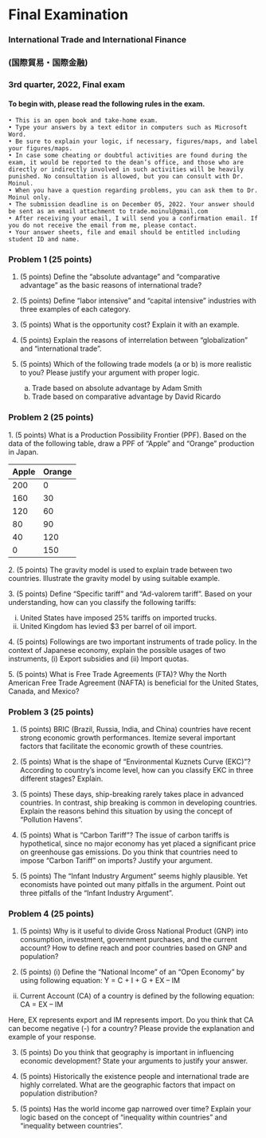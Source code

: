 # Final Examination {.unnumbered}

### International Trade and International Finance

### (国際貿易・国際金融)

### 3rd quarter, 2022, Final exam

#### To begin with, please read the following rules in the exam.

    • This is an open book and take-home exam.
    • Type your answers by a text editor in computers such as Microsoft Word.
    • Be sure to explain your logic, if necessary, figures/maps, and label your figures/maps.
    • In case some cheating or doubtful activities are found during the exam, it would be reported to the dean’s office, and those who are directly or indirectly involved in such activities will be heavily punished. No consultation is allowed, but you can consult with Dr. Moinul.
    • When you have a question regarding problems, you can ask them to Dr. Moinul only.
    • The submission deadline is on December 05, 2022. Your answer should be sent as an email attachment to trade.moinul@gmail.com
    • After receiving your email, I will send you a confirmation email. If you do not receive the email from me, please contact.
    • Your answer sheets, file and email should be entitled including student ID and name.

### Problem 1 (25 points)

1.  (5 points) Define the "absolute advantage" and "comparative advantage" as the basic reasons of international trade?

2.  (5 points) Define "labor intensive" and "capital intensive" industries with three examples of each category.

3.  (5 points) What is the opportunity cost? Explain it with an example.

4.  (5 points) Explain the reasons of interrelation between "globalization" and "international trade".

5.  (5 points) Which of the following trade models (a or b) is more realistic to you? Please justify your argument with proper logic.

    a.  Trade based on absolute advantage by Adam Smith
    b.  Trade based on comparative advantage by David Ricardo

### Problem 2 (25 points) 

1\. (5 points) What is a Production Possibility Frontier (PPF). Based on the data of the following table, draw a PPF of "Apple" and "Orange" production in Japan.

| Apple | Orange |
|-------|--------|
| 200   | 0      |
| 160   | 30     |
| 120   | 60     |
| 80    | 90     |
| 40    | 120    |
| 0     | 150    |

2\. (5 points) The gravity model is used to explain trade between two countries. Illustrate the gravity model by using suitable example.

3\. (5 points) Define "Specific tariff" and "Ad-valorem tariff". Based on your understanding, how can you classify the following tariffs:

(i) United States have imposed 25% tariffs on imported trucks.\
(ii) United Kingdom has levied \$3 per barrel of oil import.

4\. (5 points) Followings are two important instruments of trade policy. In the context of Japanese economy, explain the possible usages of two instruments, (i) Export subsidies and (ii) Import quotas.

5\. (5 points) What is Free Trade Agreements (FTA)? Why the North American Free Trade Agreement (NAFTA) is beneficial for the United States, Canada, and Mexico?

### Problem 3 (25 points)

1. (5 points) BRIC (Brazil, Russia, India, and China) countries have recent strong economic growth performances. Itemize several important factors that facilitate the economic growth of these countries.

2. (5 points) What is the shape of “Environmental Kuznets Curve (EKC)”? According to country’s income level, how can you classify EKC in three different stages? Explain.

3. (5 points) These days, ship-breaking rarely takes place in advanced countries. In contrast, ship breaking is common in developing countries. Explain the reasons behind this situation by using the concept of “Pollution Havens”.

4. (5 points) What is “Carbon Tariff”? The issue of carbon tariffs is hypothetical, since no major economy has yet placed a significant price on greenhouse gas emissions. Do you think that countries need to impose “Carbon Tariff” on imports? Justify your argument.

5. (5 points) The “Infant Industry Argument” seems highly plausible. Yet economists have pointed out many pitfalls in the argument. Point out three pitfalls of the “Infant Industry Argument”.

### Problem 4 (25 points)

1. (5 points) Why is it useful to divide Gross National Product (GNP) into consumption, investment, government purchases, and the current account? How to define reach and poor countries based on GNP and population?

2. (5 points) (i) Define the “National Income” of an “Open Economy” by using following equation: Y = C + I + G + EX – IM

(ii) Current Account (CA) of a country is defined by the following equation: CA = EX – IM

Here, EX represents export and IM represents import. Do you think that CA can become negative (-) for a country? Please provide the explanation and example of your response.

3. (5 points) Do you think that geography is important in influencing economic development? State your arguments to justify your answer.

4. (5 points) Historically the existence people and international trade are highly correlated. What are the geographic factors that impact on population distribution?

5. (5 points) Has the world income gap narrowed over time? Explain your logic based on the concept of “inequality within countries” and “inequality between countries”.

